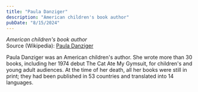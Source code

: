 ```yaml
---
title: "Paula Danziger"
description: "American children's book author"
pubDate: "8/15/2024"
---
```


*American children's book author*  
Source (Wikipedia): [Paula Danziger][1]

Paula Danziger was an American children's author. She wrote more than 30 books, including her 1974 debut The Cat Ate My Gymsuit, for children's and young adult audiences. At the time of her death, all her books were still in print; they had been published in 53 countries and translated into 14 languages.

[1]: https://en.wikipedia.org/wiki/Paula_Danziger
